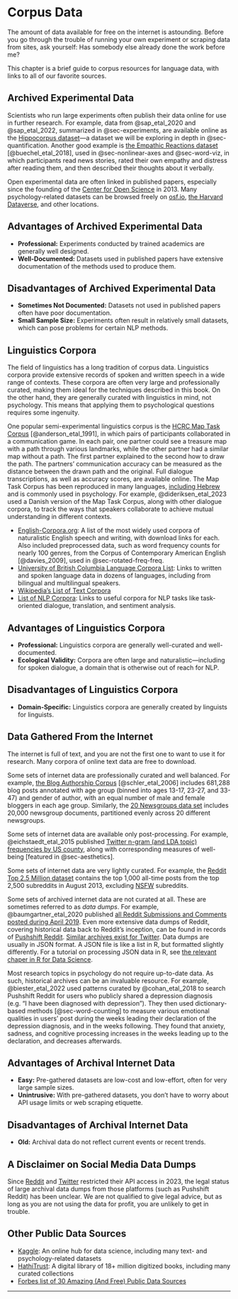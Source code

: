 # Corpus Data {#sec-corpora}

The amount of data available for free on the internet is astounding. Before you go through the trouble of running your own experiment or scraping data from sites, ask yourself: Has somebody else already done the work before me?

This chapter is a brief guide to corpus resources for language data, with links to all of our favorite sources.

## Archived Experimental Data

Scientists who run large experiments often publish their data online for use in further research. For example, data from @sap_etal_2020 and @sap_etal_2022, summarized in @sec-experiments, are available online as the [Hippocorpus dataset](https://www.microsoft.com/en-us/download/details.aspx?id=105291)---a dataset we will be exploring in depth in @sec-quantification. Another good example is [the Empathic Reactions dataset](https://github.com/wwbp/empathic_reactions) [@buechel_etal_2018], used in @sec-nonlinear-axes and @sec-word-viz, in which participants read news stories, rated their own empathy and distress after reading them, and then described their thoughts about it verbally.

Open experimental data are often linked in published papers, especially since the founding of the [Center for Open Science](https://en.wikipedia.org/wiki/Center_for_Open_Science#Open_Science_Framework) in 2013. Many psychology-related datasets can be browsed freely on [osf.io](https://osf.io), [the Harvard Dataverse](https://dataverse.harvard.edu/), and other locations. 

::: {.callout-tip icon="false"}
## Advantages of Archived Experimental Data

-   **Professional:** Experiments conducted by trained academics are generally well designed.
-   **Well-Documented:** Datasets used in published papers have extensive documentation of the methods used to produce them.
:::

::: {.callout-important icon="false"}
## Disadvantages of Archived Experimental Data

-   **Sometimes Not Documented:** Datasets not used in published papers often have poor documentation.
-   **Small Sample Size:** Experiments often result in relatively small datasets, which can pose problems for certain NLP methods.
:::

## Linguistics Corpora

The field of linguistics has a long tradition of corpus data. Linguistics corpora provide extensive records of spoken and written speech in a wide range of contexts. These corpora are often very large and professionally curated, making them ideal for the techniques described in this book. On the other hand, they are generally curated with linguistics in mind, not psychology. This means that applying them to psychological questions requires some ingenuity.

One popular semi-experimental linguistics corpus is the [HCRC Map Task Corpus](https://groups.inf.ed.ac.uk/maptask/) [@anderson_etal_1991], in which pairs of participants collaborated in a communication game. In each pair, one partner could see a treasure map with a path through various landmarks, while the other partner had a similar map without a path. The first partner explained to the second how to draw the path. The partners' communication accuracy can be measured as the distance between the drawn path and the original. Full dialogue transcriptions, as well as accuracy scores, are available online. The Map Task Corpus has been reproduced in many languages, [including Hebrew](http://www.openu.ac.il/en/academicstudies/matacop/) and is commonly used in psychology. For example, @dideriksen_etal_2023 used a Danish version of the Map Task Corpus, along with other dialogue corpora, to track the ways that speakers collaborate to achieve mutual understanding in different contexts.

-   [English-Corpora.org](https://www.english-corpora.org): A list of the most widely used corpora of naturalistic English speech and writing, with download links for each. Also included preprocessed data, such as word frequency counts for nearly 100 genres, from the Corpus of Contemporary American English [@davies_2009], used in @sec-rotated-freq-freq.
-   [University of British Columbia Language Corpora List](https://guides.library.ubc.ca/c.php?g=306932&p=2051153): Links to written and spoken language data in dozens of languages, including from bilingual and multilingual speakers.
- [Wikipedia's List of Text Corpora](https://en.wikipedia.org/wiki/List_of_text_corpora)
- [List of NLP Corpora](https://github.com/jojonki/NLP-Corpora#dialog-task-oriented): Links to useful corpora for NLP tasks like task-oriented dialogue, translation, and sentiment analysis.

::: {.callout-tip icon="false"}
## Advantages of Linguistics Corpora

-   **Professional:** Linguistics corpora are generally well-curated and well-documented. 
-   **Ecological Validity:** Corpora are often large and naturalistic---including for spoken dialogue, a domain that is otherwise out of reach for NLP. 
:::

::: {.callout-important icon="false"}
## Disadvantages of Linguistics Corpora

-   **Domain-Specific:** Linguistics corpora are generally created by linguists for linguists.
:::

## Data Gathered From the Internet

The internet is full of text, and you are not the first one to want to use it for research. Many corpora of online text data are free to download. 

Some sets of internet data are professionally curated and well balanced. For example, [the Blog Authorship Corpus](https://u.cs.biu.ac.il/~koppel/BlogCorpus.htm) [@schler_etal_2006] includes 681,288 blog posts annotated with age group (binned into ages 13-17, 23-27, and 33-47) and gender of author, with an equal number of male and female bloggers in each age group. Similarly, the [20 Newsgroups data set](http://qwone.com/~jason/20Newsgroups/) includes 20,000 newsgroup documents, partitioned evenly across 20 different newsgroups.

Some sets of internet data are available only post-processing. For example, @eichstaedt_etal_2015 published [Twitter n-gram (and LDA topic) frequencies by US county](https://osf.io/rt6w2/files/osfstorage), along with corresponding measures of well-being [featured in @sec-aesthetics].

Some sets of internet data are very lightly curated. For example, the [Reddit Top 2.5 Million dataset](https://github.com/umbrae/reddit-top-2.5-million/tree/master) contains the top 1,000 all-time posts from the top 2,500 subreddits in August 2013, excluding [NSFW](https://en.wikipedia.org/wiki/Not_safe_for_work) subreddits.

Some sets of archived internet data are not curated at all. These are sometimes referred to as _data dumps_. For example, @baumgartner_etal_2020 published [all Reddit Submissions and Comments posted during April 2019](https://zenodo.org/records/3608135). Even more extensive data dumps of Reddit, covering historical data back to Reddit's inception, can be found in records of [Pushshift Reddit](https://the-eye.eu/redarcs/). [Similar archives exist for Twitter](https://archive.org/details/twitterstream). Data dumps are usually in JSON format. A JSON file is like a list in R, but formatted slightly differently. For a tutorial on processing JSON data in R, see [the relevant chaper in R for Data Science](https://r4ds.hadley.nz/rectangling.html#json).

Most research topics in psychology do not require up-to-date data. As such, historical archives can be an invaluable resource. For example, @biester_etal_2022 used patterns curated by @cohan_etal_2018 to search Pushshift Reddit for users who publicly shared a depression diagnosis (e.g. "I have been diagnosed with depression"). They then used dictionary-based methods [@sec-word-counting] to measure various emotional qualities in users' post during the weeks leading their declaration of the depression diagnosis, and in the weeks following. They found that anxiety, sadness, and cognitive processing increases in the weeks leading up to the declaration, and decreases afterwards.

::: {.callout-tip icon="false"}
## Advantages of Archival Internet Data

-   **Easy:** Pre-gathered datasets are low-cost and low-effort, often for very large sample sizes.
-   **Unintrusive:** With pre-gathered datasets, you don't have to worry about API usage limits or web scraping etiquette.
:::

::: {.callout-important icon="false"}
## Disadvantages of Archival Internet Data

-   **Old:** Archival data do not reflect current events or recent trends.
:::

::: {.callout-important}
## A Disclaimer on Social Media Data Dumps

Since [Reddit](https://www.theverge.com/2023/6/5/23749188/reddit-subreddit-private-protest-api-changes-apollo-charges) and [Twitter](https://www.wired.com/story/twitter-data-api-prices-out-nearly-everyone/) restricted their API access in 2023, the legal status of large archival data dumps from those platforms (such as Pushshift Reddit) has been unclear. We are not qualified to give legal advice, but as long as you are not using the data for profit, you are unlikely to get in trouble. 
:::

## Other Public Data Sources

- [Kaggle](https://www.kaggle.com): An online hub for data science, including many text- and psychology-related datasets
- [HathiTrust](https://www.hathitrust.org/the-collection/): A digital library of 18+ million digitized books, including many curated collections
- [Forbes list of 30 Amazing (And Free) Public Data Sources](https://www.forbes.com/sites/bernardmarr/2018/02/26/big-data-and-ai-30-amazing-and-free-public-data-sources-for-2018/?sh=7fbffcc45f8a) 

------------------------------------------------------------------------
